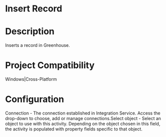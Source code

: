 ﻿# Insert Record

# Description

Inserts a record in Greenhouse.

# Project Compatibility

Windows|Cross-Platform

# Configuration

Connection - The
                        connection established in Integration Service. Access the drop-down to
                        choose, add or manage connections.Select object - Select
                        an object to use with this activity. Depending on the object chosen in this
                        field, the activity is populated with property fields specific to that
                        object.
